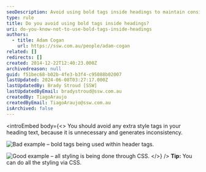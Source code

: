 ```yaml
---
seoDescription: Avoid using bold tags inside headings to maintain consistency and improve readability.
type: rule
title: Do you avoid using bold tags inside headings?
uri: do-you-know-not-to-use-bold-tags-inside-headings
authors:
  - title: Adam Cogan
    url: https://ssw.com.au/people/adam-cogan
related: []
redirects: []
created: 2014-12-22T12:40:23.000Z
archivedreason: null
guid: f51bec68-b02b-4fe3-b3f4-c95088b02007
lastUpdated: 2024-06-08T03:27:17.000Z
lastUpdatedBy: Brady Stroud [SSW]
lastUpdatedByEmail: bradystroud@ssw.com.au
createdBy: TiagoAraujo
createdByEmail: TiagoAraujo@ssw.com.au
isArchived: false
---
```


<introEmbed
  body={<>
You should avoid any extra style tags in your heading text, because it is unnecessary and generates inconsistency.

![Bad example – bold tags being used within header tags.](/uploads/rules/do-you-know-not-to-use-bold-tags-inside-headings/heading-with-bold-tags.png)

![Good example – all styling is being done through CSS.](/uploads/rules/do-you-know-not-to-use-bold-tags-inside-headings/heading-styled-with-css.png)
  </>}
/>
**Tip:** You can do all the styling via CSS.
